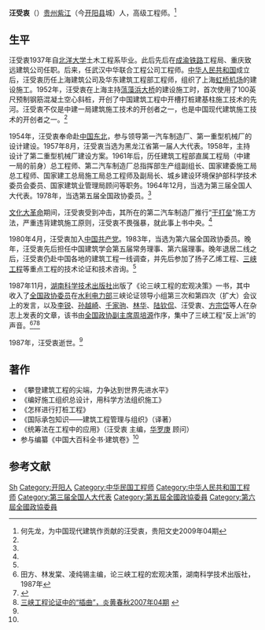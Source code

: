 '''汪受衷'''（{{bd|1915年||1987年|}}）[[贵州|贵州]][[紫江|紫江]]（今[[开阳县|开阳县]]城）人，高级工程师。<ref name=he>何先龙，为中国现代建筑作贡献的汪受衷，贵阳文史2009年04期</ref>

==生平==
汪受衷1937年自[[北洋大学|北洋大学]]土木工程系毕业。此后先后在[[成渝铁路|成渝铁路]]工程局、重庆致远建筑公司任职。后来，任武汉中华联合工程公司工程师。[[中华人民共和国|中华人民共和国]]成立后，汪受衷历任上海建筑公司及华东建筑工程部工程师，组织了上海[[虹桥机场|虹桥机场]]的建设施工。1952年，汪受衷在上海主持[[蕰藻浜|蕰藻浜]][[吴淞大桥|大桥]]的建设施工时，首次使用了100英尺预制钢筋混凝土空心斜桩，开创了中国建筑工程中开槽打桩建基柱施工技术的先河。汪受衷不仅是中建一局建筑施工技术的开创者之一，也是中国现代建筑施工技术的开创者之一。<ref name=he/>

1954年，汪受衷奉命赴[[中国东北|中国东北]]，参与领导第一汽车制造厂、第一重型机械厂的设计建设。1957年8月，汪受衷当选为黑龙江省第一届人大代表。1958年，主持设计了第二重型机械厂建设方案。1961年后，历任建筑工程部直属工程局（中建一局的前身）总工程师、第二汽车制造厂总指挥部生产组副组长、国家建委施工局总工程师、国家建工总局施工局总工程师及副局长、城乡建设环境保护部科学技术委员会委员、国家建筑业管理局顾问等职务。1964年12月，当选为第三届全国人大代表。1978年，当选第五届全国政协委员。<ref name=he/>

[[文化大革命|文化大革命]]期间，汪受衷受到冲击，其所在的第二汽车制造厂推行“[[干打垒|干打垒]]”施工方法，严重违背建筑施工原则，汪受衷不畏强暴，就此事上书中央。<ref name=he/>

1980年4月，汪受衷加入[[中国共产党|中国共产党]]。1983年，当选为第六届全国政协委员。晚年，汪受衷先后担任中国建筑学会第五届常务理事、第六届理事。晚年退居二线之后，汪受衷仍赴中国各地的建筑工程一线调查，并先后参加了扬子乙烯工程、[[三峡工程|三峡工程]]等重点工程的技术论证和技术咨询。<ref name=he/>

1987年11月，[[湖南科学技术出版社|湖南科学技术出版社]]出版了《论三峡工程的宏观决策》一书，其中收入了[[全国政协委员|全国政协委员]]在[[中华人民共和国水利电力部|水利电力部]]三峡论证领导小组第三次和第四次（扩大）会议上的发言，以及[[李锐|李锐]]、[[孙越崎|孙越崎]]、[[千家驹|千家驹]]、[[林华_(1913年)|林华]]、[[陆钦侃|陆钦侃]]、汪受衷、[[方宗岱|方宗岱]]等人在杂志上发表的文章，该书由[[全国政协副主席|全国政协副主席]][[周培源|周培源]]作序，集中了三峡工程“反上派”的声音。<ref>田方、林发棠、凌纯锡主编，论三峡工程的宏观决策，湖南科学技术出版社，1987年</ref><ref name=asx>{{Cite web |url=http://www.aisixiang.com/data/4409.html |title=刘继明：三峡论争与中国科技知识分子的人文情怀，爱思想，2004-10-23 |access-date=2013-05-12 |archive-date=2012-07-08 |archive-url=https://web.archive.org/web/20120708044136/http://aisixiang.com/data/4409.html |dead-url=no }}</ref><ref name=chaqu>[http://cpc.people.com.cn/GB/64162/64172/64915/5797071.html 三峡工程论证中的“插曲”，炎黄春秋2007年04期] {{webarchive|url=https://web.archive.org/web/20120427163804/http://cpc.people.com.cn/GB/64162/64172/64915/5797071.html |date=2012-04-27 }}</ref>

1987年，汪受衷逝世。<ref name=he/>

==著作==
*《攀登建筑工程的尖端，力争达到世界先进水平》
*《编好施工组织总设计，用科学方法组织施工》
*《怎样进行打桩工程》
*《国际承包知识——建筑工程管理与组织》（译著）
*《统筹法在工程中的应用》（汪受衷 主编，[[华罗庚|华罗庚]] 顾问）
*参与编纂《中国大百科全书·建筑卷》<ref name=he/>

==参考文献==
{{reflist}}

{{DEFAULTSORT:Wang汪}}
[[Category:汪姓|Sh]]
[[Category:开阳人|Category:开阳人]]
[[Category:中华民国工程师|Category:中华民国工程师]]
[[Category:中华人民共和国工程师|Category:中华人民共和国工程师]]
[[Category:第三届全国人大代表|Category:第三届全国人大代表]]
[[Category:第五屆全國政協委員|Category:第五屆全國政協委員]]
[[Category:第六屆全國政協委員|Category:第六屆全國政協委員]]